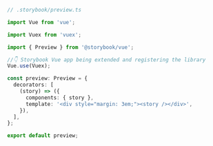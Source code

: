 ```ts
// .storybook/preview.ts

import Vue from 'vue';

import Vuex from 'vuex';

import { Preview } from '@storybook/vue';

//👇 Storybook Vue app being extended and registering the library
Vue.use(Vuex);

const preview: Preview = {
  decorators: [
    (story) => ({
      components: { story },
      template: '<div style="margin: 3em;"><story /></div>',
    }),
  ],
};

export default preview;
```
